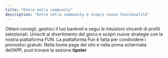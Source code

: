 ```yaml
---
title: "Entra nella community"
description: "Entra nella community e scopri nuove funzionalità"
---
```


Ottieni consigli, gestisci il tuo bankroll e segui le intuizioni vincenti di profili selezionati. Unisciti al divertimento del gioco e scopri nuove strategie con la nostra piattaforma FUN. La piattaforma Fun è fatta per condividere i pronostici gratuiti. Nella home page del sito e nella prima schermata dell’APP, puoi trovare la sezione **tipster**
